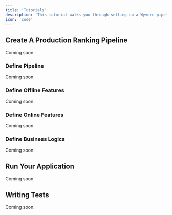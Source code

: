 ```yaml
---
title: 'Tutorials'
description: 'This tutorial walks you through setting up a Wyvern pipeline to rank the products from the search in your marketplace'
icon: 'code'
---
```


## Create A Production Ranking Pipeline
Coming soon

### Define Pipeline
Coming soon.


### Define Offline Features
Coming soon.


### Define Online Features
Coming soon.


### Define Business Logics
Coming soon.


## Run Your Application
Coming soon.


## Writing Tests
Coming soon.
